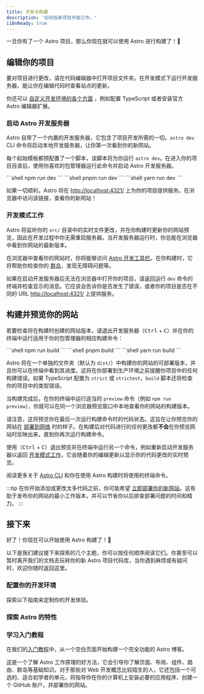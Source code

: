 ```yaml
---
title: 开发与构建
description: '如何在新项目开始工作。'
i18nReady: true
---
```


一旦你有了一个 Astro 项目，那么你现在就可以使用 Astro 进行构建了！🚀

## 编辑你的项目

要对项目进行更改，请在代码编辑器中打开项目文件夹。在开发模式下运行开发服务器，能让你在编辑代码时查看站点的更新。

你还可以 [自定义开发环境的各个方面](#配置你的开发环境) ，例如配置 TypeScript 或者安装官方 Astro 编辑器扩展。

### 启动 Astro 开发服务器

Astro 自带了一个内置的开发服务器，它包含了项目开发所需的一切。`astro dev` CLI 命令将启动本地开发服务器，让你第一次看到你的新网站。

每个起始模板都预配置了一个脚本，该脚本将为你运行 `astro dev`。在进入你的项目目录后，使用你喜欢的包管理器运行此命令并启动 Astro 开发服务器。

<Tabs>
  <Fragment slot="npm">
  ```shell
  npm run dev
  ```
  </Fragment>
  <Fragment slot="pnpm">
  ```shell
  pnpm run dev
  ```
  </Fragment>
  <Fragment slot="yarn">
  ```shell
  yarn run dev
  ```
  </Fragment>
</Tabs>

如果一切顺利，Astro 将在 [http://localhost:4321/](http://localhost:4321/) 上为你的项目提供服务。在浏览器中访问该链接，查看你的新网站！

### 开发模式工作

Astro 将监听你的 `src/` 目录中的实时文件更改，并在你构建时更新你的网站预览，因此在开发过程中你无需重启服务器。当开发服务器运行时，你总能在浏览器中看到你网站的最新版本。

在浏览器中查看你的网站时，你将能够访问 [Astro 开发工具栏](/zh-cn/guides/dev-toolbar/)。在你构建时，它将帮助你检查你的 [群岛](/zh-cn/concepts/islands/)，发现无障碍问题等。

如果在启动开发服务器后无法在浏览器中打开你的项目，请返回运行 `dev` 命令的终端并检查显示的消息。它应该会告诉你是否发生了错误，或者你的项目是否在不同的 URL [http://localhost:4321/](http://localhost:4321/) 上提供服务。

## 构建并预览你的网站

若要检查将在构建时创建的网站版本，请退出开发服务器（<kbd>Ctrl</kbd> + <kbd>C</kbd>）并在你的终端中运行适用于你的包管理器的相应构建命令：

<PackageManagerTabs>
  <Fragment slot="npm">
  ```shell
  npm run build
  ```
  </Fragment>
  <Fragment slot="pnpm">
  ```shell
  pnpm build
  ```
  </Fragment>
  <Fragment slot="yarn">
  ```shell
  yarn run build
  ```
  </Fragment>
</PackageManagerTabs>

Astro 将在一个单独的文件夹（默认为 `dist/`）中构建你的网站的可部署版本，并且你可以在终端中看到其进度。这将在你部署到生产环境之前提醒你项目中的任何构建错误。如果 TypeScript 配置为 `strict` 或 `strictest`，`build` 脚本还将检查你的项目中的类型错误。

当构建完成后，在你的终端中运行适当的 `preview` 命令（例如 `npm run preview`），你就可以在同一个浏览器预览窗口中本地查看你的网站的构建版本。

请注意，这将预览你在最后一次运行构建命令时的代码状态。这旨在让你预览你的网站在 [部署到网络](#部署你的新网站) 时的样子。在构建后对代码进行的任何更改都**不会**在你预览网站时反映出来，直到你再次运行构建命令。

使用（<kbd>Ctrl</kbd> + <kbd>C</kbd>）退出预览并在终端中运行另一个命令，例如重新启动开发服务器以返回 [开发模式工作](#开发模式工作)，它会随着你的编辑更新以显示你的代码更改的实时预览。

<ReadMore>阅读更多关于 [Astro CLI](/zh-cn/reference/cli-reference/) 和你在使用 Astro 构建时将使用的终端命令。</ReadMore>

:::tip 
在你开始添加或更改太多代码之前，你可能希望 [立即部署你的新网站](/zh-cn/guides/deploy/)。这有助于发布你的网站的最小工作版本，并可以节省你以后排查部署问题的时间和精力。
:::

## 接下来

好了！你现在可以开始使用 Astro 构建了！🥳

以下是我们建议接下来探索的几个主题，你可以按任何顺序阅读它们。你甚至可以暂时离开我们的文档去玩转你的新 Astro 项目代码库，当你遇到麻烦或有疑问时，欢迎你随时返回这里。

### 配置你的开发环境

探索以下指南来定制你的开发体验。

<CardGrid>
  <LinkCard
    title="编辑器设置"
    description="自定义你的代码编辑器以改善 Astro 开发者体验并解锁新功能。"
    href="/zh-cn/editor-setup/"
  />
  <LinkCard
    title="开发工具栏"
    description="探索开发工具栏中好用的功能。"
    href="/zh-cn/guides/dev-toolbar/"
  />
  <LinkCard
    title="TypeScript 配置"
    description="配置类型检查、代码补全等选项。"
    href="/zh-cn/guides/typescript/"
  />
</CardGrid>

### 探索 Astro 的特性

<CardGrid>
  <LinkCard
    title="了解你的代码库"
    description="在我们的项目结构指南中了解 Astro 的文件结构。"
    href="/zh-cn/basics/project-structure/"
  />
  <LinkCard
    title="创建内容集合"
    description="通过 frontmatter 验证和自动类型安全向你的新网站添加内容。"
    href="/zh-cn/guides/content-collections/"
  />
    <LinkCard
    title="添加视图过渡"
    description="创建无缝页面过渡和动画。"
    href="/zh-cn/guides/view-transitions/"
  />
  <LinkCard
    title="了解群岛"
    description="阅读关于 Astro 的群岛结构。"
    href="/zh-cn/concepts/islands/"
  />
</CardGrid>

### 学习入门教程

在我们的[入门教程](/zh-cn/tutorial/0-introduction/)中，从一个空白页面开始构建一个完全功能的 Astro 博客。  

这是一个了解 Astro 工作原理的好方法，它会引导你了解页面、布局、组件、路由、群岛等基础知识。对于那些对 Web 开发概念比较陌生的人，它还包括一个可选的、适合初学者的单元，将指导你在你的计算机上安装必要的应用程序、创建一个 GitHub 账户，并部署你的网站。
